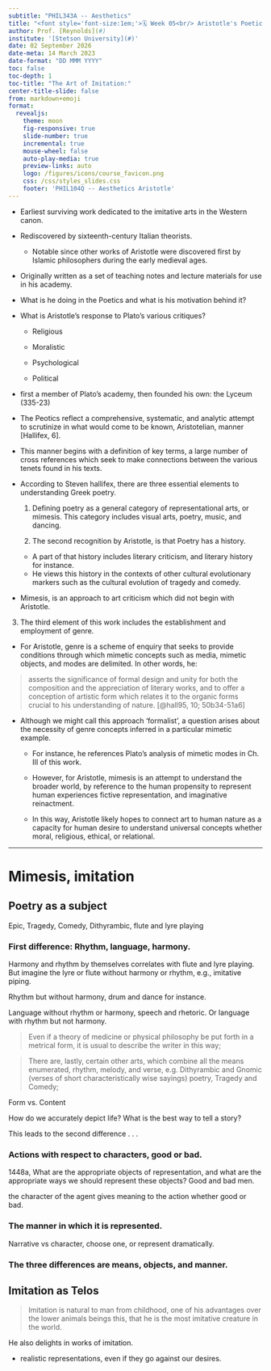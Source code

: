 ```yaml
---
subtitle: "PHIL343A -- Aesthetics"
title: "<font style='font-size:1em;'>🗓️ Week 05<br/> Aristotle's Poetics</font>"
author: Prof. [Reynolds](#)
institute: '[Stetson University](#)'
date: 02 September 2026
date-meta: 14 March 2023
date-format: "DD MMM YYYY"
toc: false
toc-depth: 1
toc-title: "The Art of Imitation:"
center-title-slide: false
from: markdown+emoji
format:
  revealjs:
    theme: moon
    fig-responsive: true
    slide-number: true
    incremental: true
    mouse-wheel: false
    auto-play-media: true
    preview-links: auto
    logo: /figures/icons/course_favicon.png
    css: /css/styles_slides.css
    footer: 'PHIL104Q -- Aesthetics Aristotle'
---
```


* Earliest surviving work dedicated to the imitative arts in the Western canon.

* Rediscovered by sixteenth-century Italian theorists.
  
  * Notable since other works of Aristotle were discovered first by Islamic philosophers during the early medieval ages.

* Originally written as a set of teaching notes and lecture materials for use in his academy.

* What is he doing in the Poetics and what is his motivation behind it?

* What is Aristotle's response to Plato's various critiques?

  * Religious

  * Moralistic

  * Psychological

  * Political

* first a member of Plato's academy, then founded his own: the Lyceum (335-23)

* The Peotics reflect a comprehensive, systematic, and analytic attempt to scrutinize in what would come to be known, Aristotelian, manner [Hallifex, 6].

* This manner begins with a definition of key terms, a large number of cross references which seek to make connections between the various tenets found in his texts. 

* According to Steven hallifex, there are three essential elements to understanding Greek poetry.
 
  1. Defining poetry as a general category of representational arts, or mimesis. This category includes visual arts, poetry, music, and dancing.

  2. The second recognition by Aristotle, is that Poetry has a history. 
    * A part of that history includes literary criticism, and literary history for instance. 
    * He views this history in the contexts of other cultural evolutionary markers such as the cultural evolution of tragedy and comedy.

* Mimesis, is an approach to art criticism which did not begin with Aristotle.

3. The third element of this work includes the establishment and employment of genre. 

  * For Aristotle, genre is a scheme of enquiry that seeks to provide conditions through which mimetic concepts such as media, mimetic objects, and modes are delimited. In other words, he:

> asserts the significance of formal design and unity for both the composition and the appreciation of literary works, and to offer a conception of artistic form which relates it to the organic forms crucial to his understanding of nature. [@hall95, 10; 50b34-51a6]

* Although we might call this approach 'formalist', a question arises about the necessity of genre concepts inferred in a particular mimetic example.

  * For instance, he references Plato's analysis of mimetic modes in Ch. III of this work. 

  * However, for Aristotle, mimesis is an attempt to understand the broader world, by reference to the human propensity to represent human experiences fictive representation, and imaginative reinactment.

  * In this way, Aristotle likely hopes to connect art to human nature as a capacity for human desire to understand universal concepts whether moral, religious, ethical, or relational.

---

# Mimesis, imitation

## Poetry as a subject

Epic, Tragedy, Comedy, Dithyrambic, flute and lyre playing

### First difference: Rhythm, language, harmony. 

Harmony and rhythm by themselves correlates with flute and lyre playing. But imagine the lyre or flute without harmony or rhythm, e.g., imitative piping.

Rhythm but without harmony, drum and dance for instance.

Language without rhythm or harmony, speech and rhetoric. Or language with rhythm but not harmony.

> Even if a theory of medicine or physical philosophy be put forth in a metrical form, it is usual to describe the writer in this way;

> There are, lastly, certain other arts, which combine all the means enumerated, rhythm, melody, and verse, e.g. Dithyrambic and Gnomic (verses of short characteristically wise sayings) poetry, Tragedy and Comedy;

Form vs. Content

How do we accurately depict life? What is the best way to tell a story?

This leads to the second difference . . .

### Actions with respect to characters, good or bad.

1448a, What are the appropriate objects of representation, and what are the appropriate ways we should represent these objects? Good and bad men.

the character of the agent gives meaning to the action whether good or bad.

### The manner in which it is represented.

Narrative vs character, choose one, or represent dramatically.

### The three differences are means, objects, and manner.

## Imitation as Telos

> Imitation is natural to man from childhood, one of his advantages over the lower animals beings this, that he is the most imitative creature in the world.

He also delights in works of imitation.

* realistic representations, even if they go against our desires.
